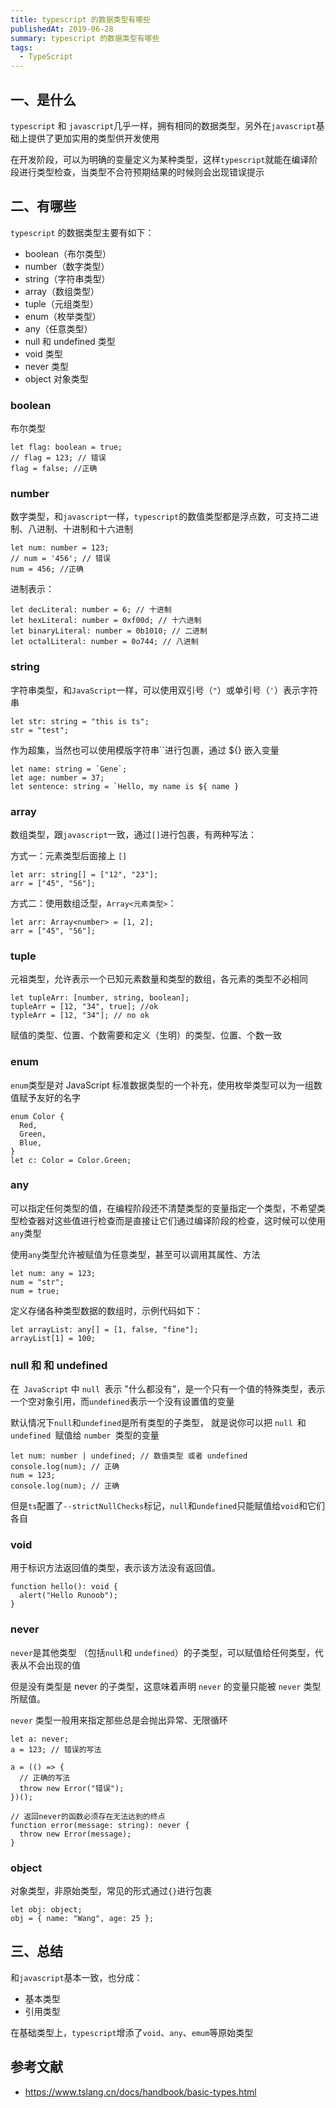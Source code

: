 ```yaml
---
title: typescript 的数据类型有哪些
publishedAt: 2019-06-28
summary: typescript 的数据类型有哪些
tags:
  - TypeScript
---
```


## 一、是什么

`typescript` 和 `javascript`几乎一样，拥有相同的数据类型，另外在`javascript`基础上提供了更加实用的类型供开发使用

在开发阶段，可以为明确的变量定义为某种类型，这样`typescript`就能在编译阶段进行类型检查，当类型不合符预期结果的时候则会出现错误提示

## 二、有哪些

`typescript` 的数据类型主要有如下：

- boolean（布尔类型）
- number（数字类型）
- string（字符串类型）
- array（数组类型）
- tuple（元组类型）
- enum（枚举类型）
- any（任意类型）
- null 和 undefined 类型
- void 类型
- never 类型
- object 对象类型

### boolean

布尔类型

```tsx
let flag: boolean = true;
// flag = 123; // 错误
flag = false; //正确
```

### number

数字类型，和`javascript`一样，`typescript`的数值类型都是浮点数，可支持二进制、八进制、十进制和十六进制

```tsx
let num: number = 123;
// num = '456'; // 错误
num = 456; //正确
```

进制表示：

```tsx
let decLiteral: number = 6; // 十进制
let hexLiteral: number = 0xf00d; // 十六进制
let binaryLiteral: number = 0b1010; // 二进制
let octalLiteral: number = 0o744; // 八进制
```

### string

字符串类型，和`JavaScript`一样，可以使用双引号（`"`）或单引号（`'`）表示字符串

```tsx
let str: string = "this is ts";
str = "test";
```

作为超集，当然也可以使用模版字符串``进行包裹，通过 ${} 嵌入变量

```tsx
let name: string = `Gene`;
let age: number = 37;
let sentence: string = `Hello, my name is ${ name }
```

### array

数组类型，跟`javascript`一致，通过`[]`进行包裹，有两种写法：

方式一：元素类型后面接上 `[]`

```tsx
let arr: string[] = ["12", "23"];
arr = ["45", "56"];
```

方式二：使用数组泛型，`Array<元素类型>`：

```tsx
let arr: Array<number> = [1, 2];
arr = ["45", "56"];
```

### tuple

元祖类型，允许表示一个已知元素数量和类型的数组，各元素的类型不必相同

```tsx
let tupleArr: [number, string, boolean];
tupleArr = [12, "34", true]; //ok
typleArr = [12, "34"]; // no ok
```

赋值的类型、位置、个数需要和定义（生明）的类型、位置、个数一致

### enum

`enum`类型是对 JavaScript 标准数据类型的一个补充，使用枚举类型可以为一组数值赋予友好的名字

```tsx
enum Color {
  Red,
  Green,
  Blue,
}
let c: Color = Color.Green;
```

### any

可以指定任何类型的值，在编程阶段还不清楚类型的变量指定一个类型，不希望类型检查器对这些值进行检查而是直接让它们通过编译阶段的检查，这时候可以使用`any`类型

使用`any`类型允许被赋值为任意类型，甚至可以调用其属性、方法

```tsx
let num: any = 123;
num = "str";
num = true;
```

定义存储各种类型数据的数组时，示例代码如下：

```tsx
let arrayList: any[] = [1, false, "fine"];
arrayList[1] = 100;
```

### null 和 和 undefined

在` JavaScript` 中 `null `表示 "什么都没有"，是一个只有一个值的特殊类型，表示一个空对象引用，而`undefined`表示一个没有设置值的变量

默认情况下`null`和`undefined`是所有类型的子类型， 就是说你可以把 `null `和 `undefined `赋值给 `number `类型的变量

```tsx
let num: number | undefined; // 数值类型 或者 undefined
console.log(num); // 正确
num = 123;
console.log(num); // 正确
```

但是`ts`配置了`--strictNullChecks`标记，`null`和`undefined`只能赋值给`void`和它们各自

### void

用于标识方法返回值的类型，表示该方法没有返回值。

```tsx
function hello(): void {
  alert("Hello Runoob");
}
```

### never

`never`是其他类型 （包括`null`和 `undefined`）的子类型，可以赋值给任何类型，代表从不会出现的值

但是没有类型是 never 的子类型，这意味着声明 `never` 的变量只能被 `never` 类型所赋值。

`never` 类型一般用来指定那些总是会抛出异常、无限循环

```tsx
let a: never;
a = 123; // 错误的写法

a = (() => {
  // 正确的写法
  throw new Error("错误");
})();

// 返回never的函数必须存在无法达到的终点
function error(message: string): never {
  throw new Error(message);
}
```

### object

对象类型，非原始类型，常见的形式通过`{}`进行包裹

```tsx
let obj: object;
obj = { name: "Wang", age: 25 };
```

## 三、总结

和`javascript`基本一致，也分成：

- 基本类型
- 引用类型

在基础类型上，`typescript`增添了`void`、`any`、`emum`等原始类型

## 参考文献

- https://www.tslang.cn/docs/handbook/basic-types.html
